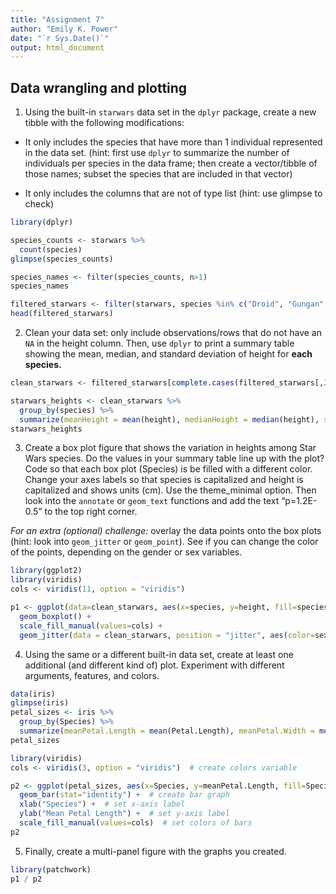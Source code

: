 ```yaml
---
title: "Assignment 7"
author: "Emily K. Power"
date: "`r Sys.Date()`"
output: html_document
---
```


## Data wrangling and plotting  

1. Using the built-in `starwars` data set in the `dplyr` package, create a new tibble with the following modifications:

  * It only includes the species that have more than 1 individual represented in the data set. (hint: first use `dplyr` to summarize the number of individuals per species in the data frame; then create a vector/tibble of those names; subset the species that are included in that vector)

  * It only includes the columns that are not of type list (hint: use glimpse to check)
```r
library(dplyr)

species_counts <- starwars %>% 
  count(species)
glimpse(species_counts)

species_names <- filter(species_counts, n>1)
species_names

filtered_starwars <- filter(starwars, species %in% c("Droid", "Gungan", "Human", "Kaminoan", "Mirialan", "Twi'lek", "Wookiee", "Zabrak"))
head(filtered_starwars)
```


2. Clean your data set: only include observations/rows that do not have an `NA` in the height column. Then, use `dplyr` to print a summary table showing the mean, median, and standard deviation of height for **each species.**
```r
clean_starwars <- filtered_starwars[complete.cases(filtered_starwars[,2]),]

starwars_heights <- clean_starwars %>%
  group_by(species) %>%
  summarize(meanHeight = mean(height), medianHeight = median(height), sdHeight = sd(height))
starwars_heights
```


3. Create a box plot figure that shows the variation in heights among Star Wars species. Do the values in your summary table line up with the plot? Code so that each box plot (Species) is be filled with a different color. Change your axes labels so that species is capitalized and height is capitalized and shows units (cm). Use the theme_minimal option. Then look into the `annotate` or `geom_text` functions and add the text “p=1.2E-0.5” to the top right corner.  

*For an extra (optional) challenge:* overlay the data points onto the box plots (hint: look into `geom_jitter` or `geom_point`). See if you can change the color of the points, depending on the gender or sex variables.

```r
library(ggplot2)
library(viridis)
cols <- viridis(11, option = "viridis")

p1 <- ggplot(data=clean_starwars, aes(x=species, y=height, fill=species)) +
  geom_boxplot() +
  scale_fill_manual(values=cols) +
  geom_jitter(data = clean_starwars, position = "jitter", aes(color=sex))
```



4. Using the same or a different built-in data set, create at least one additional (and different kind of) plot. Experiment with different arguments, features, and colors.
```r
data(iris)
glimpse(iris)
petal_sizes <- iris %>%
  group_by(Species) %>%
  summarize(meanPetal.Length = mean(Petal.Length), meanPetal.Width = mean(Petal.Width))  # create summary table of petal sizes
petal_sizes

library(viridis)
cols <- viridis(3, option = "viridis")  # create colors variable

p2 <- ggplot(petal_sizes, aes(x=Species, y=meanPetal.Length, fill=Species)) +  # select data for plot
  geom_bar(stat="identity") +  # create bar graph
  xlab("Species") +  # set x-axis label
  ylab("Mean Petal Length") +  # set y-axis label
  scale_fill_manual(values=cols)  # set colors of bars
p2
```


5. Finally, create a multi-panel figure with the graphs you created.
```r
library(patchwork)
p1 / p2
```

